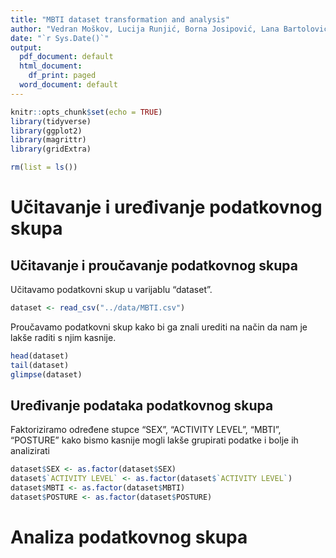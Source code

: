 ```yaml
---
title: "MBTI dataset transformation and analysis"
author: "Vedran Moškov, Lucija Runjić, Borna Josipović, Lana Bartolović"
date: "`r Sys.Date()`"
output:
  pdf_document: default
  html_document:
    df_print: paged
  word_document: default
---
```


```r
knitr::opts_chunk$set(echo = TRUE)
library(tidyverse)
library(ggplot2)
library(magrittr)
library(gridExtra)
```


```r
rm(list = ls())
```


# Učitavanje i uređivanje podatkovnog skupa

## Učitavanje i proučavanje podatkovnog skupa 

Učitavamo podatkovni skup u varijablu "dataset".
```r
dataset <- read_csv("../data/MBTI.csv")
```

Proučavamo podatkovni skup kako bi ga znali urediti na način da nam je lakše raditi s njim kasnije.
```r
head(dataset)
tail(dataset)
glimpse(dataset)
```

## Uređivanje podataka podatkovnog skupa

Faktoriziramo određene stupce "SEX", "ACTIVITY LEVEL", "MBTI", "POSTURE"  kako bismo kasnije mogli lakše grupirati podatke i bolje ih analizirati
```r
dataset$SEX <- as.factor(dataset$SEX)
dataset$`ACTIVITY LEVEL` <- as.factor(dataset$`ACTIVITY LEVEL`)
dataset$MBTI <- as.factor(dataset$MBTI)
dataset$POSTURE <- as.factor(dataset$POSTURE)
```


# Analiza podatkovnog skupa
